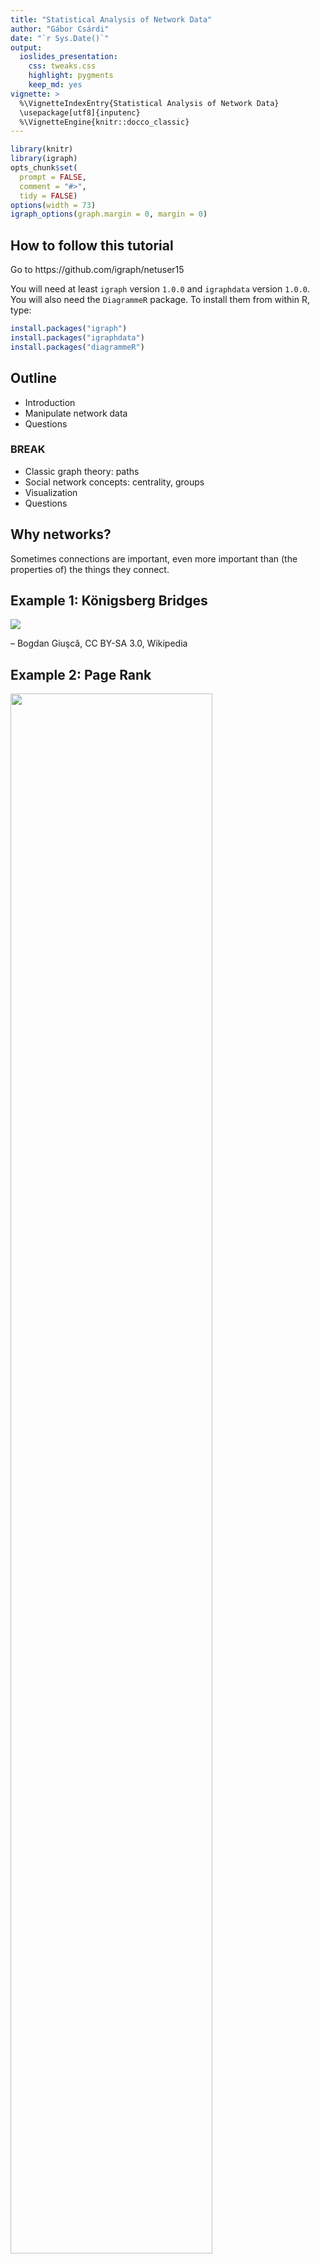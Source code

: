 ```yaml
---
title: "Statistical Analysis of Network Data"
author: "Gábor Csárdi"
date: "`r Sys.Date()`"
output:
  ioslides_presentation:
    css: tweaks.css
    highlight: pygments
    keep_md: yes
vignette: >
  %\VignetteIndexEntry{Statistical Analysis of Network Data}
  \usepackage[utf8]{inputenc}
  %\VignetteEngine{knitr::docco_classic}
---
```


```r
library(knitr)
library(igraph)
opts_chunk$set(
  prompt = FALSE,
  comment = "#>",
  tidy = FALSE)
options(width = 73)
igraph_options(graph.margin = 0, margin = 0)
```

## How to follow this tutorial

Go to https://github.com/igraph/netuser15

You will need at least `igraph` version `1.0.0` and `igraphdata` version
`1.0.0`. You will also need the `DiagrammeR` package. To install them
from within R, type:

```r
install.packages("igraph")
install.packages("igraphdata")
install.packages("diagrammeR")
```



## Outline

* Introduction
* Manipulate network data
* Questions

### BREAK

* Classic graph theory: paths
* Social network concepts: centrality, groups
* Visualization
* Questions

## Why networks?

Sometimes connections are important, even more important than
(the properties of) the things they connect.

## Example 1: Königsberg Bridges

![](images/Konigsberg_bridges.png)

-- Bogdan Giuşcă, CC BY-SA 3.0, Wikipedia

## Example 2: Page Rank

<img src="images/ILLUSTRATION3.PNG.png" width="80%">

http://computationalculture.net/article/what_is_in_pagerank

## Example 3: Matching Twitter to Facebook

![](images/twitter-facebook-branding2.png)

http://morganlinton.com/wp-content/uploads/2013/12/twitter-facebook-branding2.png

## Example 4: Detection of groups 

![](images/389px-Network_Community_Structure.svg.png)

https://en.wikipedia.org/wiki/Community_structure#/
media/File:Network_Community_Structure.svg

<!-- ## Example 5: Detection of unusual activity -->

<!-- Detection of dense parts of the network, that were not dense before. -->

## About igraph

* Network analysis library, written mostly in C/C++.
* Interface to R and Python
* https://github.com/igraph
* http://igraph.org
* Mailing list, stack overflow help.
* Open GitHub issues for bugs

# Creating and manipulating networks in R/igraph.

## What is a network or graph?

```r
set.seed(42)
library(igraph)
library(igraphdata)
data(karate)
par(mar=c(0,0,0,0))
plot(karate, margin = 0)
```

## More formally:

* `V`: set of vertices
* `E`: subset of ordered or unordered pairs of vertices. Multiset, really.

## Creating toy networks with `make_graph`

```r
library(igraph)
```

```r
toy1 <- make_graph(~ A - B, B - C - D, D - E:F:A, A:B - G:H)
toy1
```

----

```r
plot(toy1)
```

----

```r
toy2 <- make_graph(~ A -+ B, B -+ C -+ D +- A:B)
toy2
```

----

```r
plot(toy2)
```

## Printout of a graph

```r
toy2
```

`IGRAPH` means this is a graph object. Next, comes a four letter
code:

* `U` or `D` for undirected or directed
* `N` if the graph is named, always use named graphs for real data sets.
* `W` if the graph is weighted (has a `weight` edge attribute).
* `B` if the graph is bipartite (has a `type` vertex attribute).

## Attributes

```r
make_ring(5)
```

* Some graphs have a name (`name` graph attribute), that comes after
the two dashes.
* Then the variuos attributes are listed. Attributes
are metadata that is attached to the vertices, edges, or the graph
itself.
* `(v/c)` means that `name` is a vertex attribute, and it is
character.
* `(e/.)` means an edge attribute, `(g/.)` means a graph attribute

-----

```r
make_ring(5)
```
* Attribute types: `c` for character, `n` for numeric, `l` for
logical and `x` (complex) for anything else.
* igraph treats some attributes specially. Always start your non-special
attributes with an uppercase letter.

## Real network data

## Adjacency matrices

```r
A <- matrix(sample(0:1, 100, replace = TRUE), nrow = 10)
A
```

-----

```r
graph_from_adjacency_matrix(A)
```

## List of edges

```r
L <- matrix(sample(1:10, 20, replace = TRUE), ncol = 2)
L
```

-----

```r
graph_from_edgelist(L)
```

## Two tables, one for vertices, one for edges

```r
edges <- data.frame(
  stringsAsFactors = FALSE,
  from = c("BOS", "JFK", "LAX"),
  to   = c("JFK", "LAX", "JFK"),
  Carrier = c("United", "Jetblue", "Virgin America"),
  Departures = c(30, 60, 121)
)
vertices <- data.frame(
  stringsAsFactors = FALSE,
  name = c("BOS", "JFK", "LAX"),
  City = c("Boston, MA", "New York City, NY",
    "Los Angeles, CA")
)
```

-----

```r
edges
```

-----

```r
vertices
```

-----

```r
toy_air <- graph_from_data_frame(edges, vertices = vertices)
toy_air
```

----

The real US airports data set is in the `igraphdata` package:

```r
library(igraphdata)
data(USairports)
USairports
```

----

Converting it back to tables

```r
as_data_frame(toy_air, what = "edges")
```

-----

```r
as_data_frame(toy_air, what = "vertices")
```

-----

Long data frames

```r
as_long_data_frame(toy_air)
```

-----

Quickly look at the metadata, without conversion:

```r
V(USairports)[[1:5]]
```

----

```r
E(USairports)[[1:5]]
```

## Weighted graphs

Numbers (usually real) assigned to edges. E.g. number of departures,
or number of passengers.

![](images/graph6.png)

http://web.cecs.pdx.edu/~sheard/course/Cs163/Doc/Graphs.html

## Multigraphs

They have multiple (directed) edges between the
same pair of vertices. A graph that has no multiple edges
and no loop edges is a simple graph.

![](images/Multi-pseudograph.png)

https://en.wikipedia.org/wiki/Multigraph

Multi-graphs are nasty. Always check if your graph is a multi-graph.

-----

```r
is_simple(USairports)
sum(which_multiple(USairports))
sum(which_loop(USairports))
```

-----

`simplify()` creates a simple graph from a multigraph, in a flexible
way: you can specify what it should do with the edge attributes.

```r
air <- simplify(USairports, edge.attr.comb =
  list(Departures = "sum", Seats = "sum", Passengers = "sum", "ignore"))
is_simple(air)
summary(air)
``` 

## Querying and manipulating networks: the `[` and `[[` operators

The `[` operator treats the graph as an adjacency matrix.

```
    BOS JFK ANC EWR . . .
BOS   .   1   .   1
JFK   1   .   1   .
ANC   .   1   .   .
EWR   1   .   1   .
. . .
```
-----

The `[[` operator treats the graph as an adjacency list.

```r
BOS: JFK, LAX, EWR, MKE, PVD
JFK: BGR, BOS, SFO, BNA, BUF, SRQ, RIC RDU, MSP
LAX: DTW, MSY, LAS, FLL, STL,
. . .
```

## Queries

Does an edge exist?

```r
air["BOS", "JFK"]
air["BOS", "ANC"]
```

-----

Convert the graph to an adjacency matrix, or just a part of it:

```r
air[c("BOS", "JFK", "ANC"), c("BOS", "JFK", "ANC")]
```

For weighted graphs, query the edge weight:

```r
E(air)$weight <- E(air)$Passengers
air["BOS", "JFK"]
```

----

All adjacenct vertices of a vertex:

```r
air[["BOS"]]
```

----

```r
air[[, "BOS"]]
```

## Manipulation

Add an edge (and potentially set its weight):
```r
air["BOS", "ANC"] <- TRUE
air["BOS", "ANC"]
```

Remove an edge:
```r
air["BOS", "ANC"] <- FALSE
air["BOS", "ANC"]
```

----

Note that you can use all allowed indexing modes, e.g.
```r
g <- make_empty_graph(10)
g[-1, 1] <- TRUE
g
```
creates a star graph.

----

Add vertices to a graph:

```r
g <- make_ring(10) + 2
plot(g)
```

----

Add vertices with attributes:

```r
g <- make_(ring(10), with_vertex_(color = "grey")) +
  vertices(2, color = "red")
plot(g)
```

----

Add an edge

```r
g <- make_(star(10), with_edge_(color = "grey")) +
  edge(5, 6, color = "red")
plot(g)
```

----

Add a chain of edges

```r
g <- make_(empty_graph(5)) + path(1,2,3,4,5,1)
g2 <- make_(empty_graph(5)) + path(1:5, 1)
g
g2
```

## Exercise

Create the wheel graph.

```r
plot(make_star(11, center = 11, mode = "undirected") + path(1:10, 1))
```

## (A) solution

```r
make_star(11, center = 11, mode = "undirected") + path(1:10, 1)
```

## Vertex sequences

They are the key objects to manipulate graphs. Vertex sequences
can be created in various ways. Most frequently used ones:

|expression                 |result                            |
|:--------------------------|:---------------------------------|
|`V(air)`                   |All vertices.                     |
|`V(air)[1,2:5]`            |Vertices in these positions       |
|`V(air)[degree(air) < 2]`  |Vertices satisfying condition     |
|`V(air)[nei('BOS')]`       |Neighbors of a vertex             |
|`V(air)['BOS', 'JFK']`     |Select given vertices             |

## Edge sequences

The same for edges:

|expresssion                |result                                       |
|:--------------------------|:--------------------------------------------|
|`E(air)`                   |All edges.                                   |
|`E(air)[FL %--% CA]`       |Edges between two vertex sets                |
|`E(air)[FL %->% CA]`       |Edges between two vertex sets, directionally |
|`E(air, path = P)`         |Edges along a path                           |
|`E(air)[to('BOS')]`        |Incoming edges of a vertex                   |
|`E(air)[from('BOS')]`      |Outgoing edges of a vertex                   |

## Manipulate attributes via vertex and edge sequences

```r
FL <- V(air)[grepl("FL$", City)]
CA <- V(air)[grepl("CA$", City)]

V(air)$color <- "grey"
V(air)[FL]$color <- "blue"
V(air)[CA]$color <- "blue"
```

----

```r
E(air)[FL %--% CA]
E(air)$color <- "grey"
E(air)[FL %--% CA]$color <- "red"
```

## Quick look at metadata

```r
V(air)[[1:5]]
```

----

```r
E(air)[[1:5]]
```

# BREAK

## Paths


```r
set.seed(42)
g <- sample_gnp(12, 0.25)
l <- layout_nicely(g)
par(mar=c(0,0,0,0))
plot(g, margin = 0, layout = l)
```

## Paths

```r
pa <- V(g)[11, 2, 12, 8]
V(g)[pa]$color <- 'green'
E(g)$color <- 'grey'
E(g, path = pa)$color <- 'red'
E(g, path = pa)$width <- 3
par(mar=c(0,0,0,0))
plot(g, margin = 0, layout = l)
```

## Define a path in igraph

```r
set.seed(42)
g <- sample_gnp(12, 0.25)

pa <- V(g)[11, 2, 12, 8]

V(g)[pa]$color <- 'green'
E(g)$color <- 'grey'
E(g, path = pa)$color <- 'red'
E(g, path = pa)$width <- 3
```

## Define a path in igraph

```r
par(mar=c(0,0,0,0))
plot(g, margin = 0, layout = layout_nicely)
```

## Shortest paths

```r
set.seed(42)
g <- sample_gnp(12, 0.25)
pa <- V(g)[11, 2, 12, 8]
V(g)[pa]$color <- 'green'
E(g)$color <- 'grey'
E(g, path = pa)$color <- 'red'
E(g, path = pa)$width <- 3
par(mar=c(0,0,0,0))
plot(g, margin = 0, layout = layout_nicely)
```

## Shortest paths

Length of the shortest path: distance.
How many planes to get from `PBI` to `BDL`?

```r
air <- delete_edge_attr(air, "weight")
distances(air, 'PBI', 'ANC')
```

## Shortest paths

```r
sp <- shortest_paths(air, 'PBI', 'ANC', output = "both")
sp
air[[ sp$epath[[1]] ]]
```

## Shortest paths

```r
all_shortest_paths(air, 'PBI', 'ANC')$res
```

## Weighted paths

```r
wair <- simplify(USairports, edge.attr.comb = 
   list(Departures = "sum", Seats = "sum", Passangers = "sum",
        Distance = "first", "ignore"))
E(wair)$weight <- E(wair)$Distance
```

## Weighted (shortest) paths

```r
distances(wair, c('BOS', 'JFK', 'PBI', 'AZO'), 
                    c('BOS', 'JFK', 'PBI', 'AZO'))
```

----

```r
shortest_paths(wair, from = 'BOS', to = 'AZO')$vpath
all_shortest_paths(wair, from = 'BOS', to = 'AZO')$res
```

## Mean path length

```r
mean_distance(air)
air_dist_hist <- distance_table(air)
air_dist_hist
```

## Mean path length

```r
barplot(air_dist_hist$res, names.arg = seq_along(air_dist_hist$res))
```

## Components

TODO

```r

```

## Connected components

TODO

## Strongly connected components

TODO

## 

## Exercise

1. Extract the large (strongly) connected component from the
   airport graph. Hint: `components()`, `induced_subgraph()`.
   How many airports are not in this component?

1. In the large connected component, which airport is better
   connected, `LAX` or `BOS`? I.e. what is the mean number of
   plane changes that are required if traveling to a uniformly
   randomly picked airport?

## (A) solution

```r
largest_component <- function(graph) {
  comps <- components(graph, mode = "strong")
  gr <- groups(comps)
  sizes <- vapply(gr, length, 1L)
  induced_subgraph(graph, gr[[ which.max(sizes) ]])
}
sc_air <- largest_component(air)
```

## (A) solution

```r
table(distances(sc_air, "BOS"))
table(distances(sc_air, "LAX"))
```

## (A) solution

```r
mean(as.vector(distances(sc_air, "BOS")))
mean(as.vector(distances(sc_air, "LAX")))
```

## Centrality

Finding important vertices in the network (family of concepts)

```r
par(mar=c(0,0,0,0))
plot(make_star(11))
```

## Centrality

```r
data(kite)
par(mar=c(0,0,0,0))
plot(kite)
```

## Classic centrality measures: degree

```r
V(kite)$label.cex <- 2
V(kite)$color <- V(kite)$frame.color <- "grey"
V(kite)$size <- 30
par(mar=c(0,0,0,0)) ; plot(kite)
```

-------

```r
d <- degree(kite)
par(mar = c(0,0,0,0))
plot(kite, vertex.size = 10 * d, vertex.label =
       paste0(V(kite)$name, ":", d))
```


## Classic centrality measures: closeness

1 / How many steps do you need to get there?

```r
cl <- closeness(kite)
```

-----

```r
par(mar=c(0,0,0,0)); plot(kite, vertex.size = 500 * cl)
```

## Classic centrality measures: betweenness

How many shortest paths goes through me

```r
btw <- betweenness(kite)
btw
```

-----

```r
par(mar=c(0,0,0,0)); plot(kite, vertex.size = 3 * btw)
```

## Eigenvector centrality

Typically for directed. Central vertex: it is cited by central vertices.

```r
ec <- eigen_centrality(kite)$vector
ec
cor(ec, d)
```

-----

```r
par(mar=c(0,0,0,0)); plot(kite, vertex.size = 20 * ec)
```

## Page Rank

Fixes the practical problems with eigenvector centrality

```r
page_rank(kite)$vector
```

## Clusters

Finding groups in networks. Dimensionality reduction. Community detection.

We want to find dense groups.

-----

<img src="images/communities1.png" width="70%">

## Clusters by hand

```r
graph <- make_graph( ~ A-B-C-D-A, E-A:B:C:D, 
                       F-G-H-I-F, J-F:G:H:I,
                       K-L-M-N-K, O-K:L:M:N,
                       P-Q-R-S-P, T-P:Q:R:S,
                       B-F, E-J, C-I, L-T, O-T, M-S,
                       C-P, C-L, I-L, I-P)
```

----

```r
par(mar=c(0,0,0,0)); plot(graph)
```

----

```r
flat_clustering <- make_clusters(
    graph,
    c(1,1,1,1,1,2,2,2,2,2,3,3,3,3,3,4,4,4,4,4))
```

-----

```r
flat_clustering
```

-----

```r
flat_clustering[[1]]
length(flat_clustering)
sizes(flat_clustering)
```

-----

```r
induced_subgraph(graph, flat_clustering[[1]])
```

## Hierarchical community structure

Typically produced by top-down or bottom-up clustering algorithms.

The outcome can be represented as a *dendrogram*,
a tree-like diagram that illustrates the order in which the clusters
are merged (in the bottom-up case) or split (in the top-down case).

-----

<img src="images/communities2.png" width="100%">

## Clustering quality measures

- External quality measures: require ground truth
- Internal quality measures: require assumption about *good*
clusters.

## External quality measures

Measure                       | Type       | Range      | igraph name
------------------------------|------------|------------|----------------
Rand index                    | similarity | 0 to 1     | `rand`
Adjusted Rand index           | similarity | -0.5 to 1  | `adjusted.rand`
Split-join distance           | distance   | 0 to 2n    | `split.join`
Variation of information      | distance   | 0 to log n | `vi` |
Normalized mutual information | similarity | 0 to 1     | `nmi`

## External quality measures

```r
data(karate)
karate
karate <- delete_edge_attr(karate, "weight")
```

-----

```r
ground_truth <- make_clusters(karate, V(karate)$Faction)
length(ground_truth)
ground_truth
```

## Exercise

Write a naive clustering method that classifies vertices
into two groups, based on two center vertices. Put the two
centers in separate clusters, and other vertices in the
cluster whose center is closer to it.

```r
cluster_naive2 <- function(graph, center1, center2) {
  # ...
}
```

## Solution

```r
cluster_naive2 <- function(graph, center1, center2) {
  dist <- distances(graph, c(center1, center2))
  cl <- apply(dist, 2, which.min)
  make_clusters(graph, cl)
}
dist_memb <- cluster_naive2(karate, 'John A', 'Mr Hi')
```

----

```r
dist_memb
```

## Rand index

Check if pairs of vertices are classified correctly

```r
rand_index <- compare(ground_truth, dist_memb, method = "rand")
rand_index
```

## Rand index

Random clusterings

```r
random_partition <- function(n, k = 2) { sample(k, n, replace = TRUE) }
total <- numeric(100)
for (i in seq_len(100)) {
  c1 <- random_partition(100)
  c2 <- random_partition(100)
  total[i] <- compare(c1, c2, method = "rand")
}
mean(total)
```

## Adjusted Rand index

```r
total <- numeric(100)
for (i in seq_len(100)) {
  c1 <- random_partition(100)
  c2 <- random_partition(100)
  total[i] <- compare(c1, c2, method = "adjusted.rand")
}
mean(total)
```

## Adjusted rand index

```r
compare(ground_truth, dist_memb, method = "adjusted.rand")
```

## Internal quality metrics: density

```r
edge_density(karate)
subgraph_density <- function(graph, vertices) {
  sg <- induced_subgraph(graph, vertices)
  edge_density(sg)
}
```

```r
subgraph_density(karate, ground_truth[[1]])
subgraph_density(karate, ground_truth[[2]])
```

## Internal quality metrics: modularity

Uses a null model

$$Q(G) = \frac{1}{2m} \sum_{i=1}^n \sum_{j=1}^n \left( A_{ij} - p_{ij} \right) \delta_{ij}$$

$A_{ij}$: Adjacency matrix

$\delta_{ij}$: $i$ and $j$ are in the same cluster

$p_{ij}$ expected value for an $(i,j)$ edge from the null model

## Modularity

Common null model: degree-sequence (configuration) model

$$Q(G) = \frac{1}{2m} \sum_{i=1}^n \sum_{j=1}^n \left( A_{ij} - \frac{k_i k_j}{2m} \right)
       \delta_{ij}$$

## Modularity in igraph

```r
modularity(ground_truth)
modularity(karate, membership(ground_truth))
```

----

Well behaving:

```r
modularity(karate, rep(1, gorder(karate)))
modularity(karate, seq_len(gorder(karate)))
```

## Heuristic algorithms

Edge-betweenness clustering

Exact modularity optimization

Greedy agglomerative algorithm to maximize modularity

## Edge-betweenness clustering

```r
dendrogram <- cluster_edge_betweenness(karate)
dendrogram
```

-----

```r
membership(dendrogram)
```

-----

```r
compare_all <- function(cl1, cl2) {
  methods <- eval(as.list(args(compare))$method)
  vapply(methods, compare, 1.0, comm1 = cl1, comm2 = cl2)
}
compare_all(dendrogram, ground_truth)
```

-----

```r
cluster_memb <- cut_at(dendrogram, no = 2)
compare_all(cluster_memb, ground_truth)
clustering <- make_clusters(karate, membership = cluster_memb)
```

----

```r
V(karate)[Faction == 1]$shape <- "circle"
V(karate)[Faction == 2]$shape <- "square"
par(mar=c(0,0,0,0)); plot(clustering, karate)
```

-----

```r
par(mar=c(0,0,0,0)); plot_dendrogram(dendrogram, direction = "downwards")
```

## Exact modularity maximization

```r
optimal <- cluster_optimal(karate)
modularity(clustering)
modularity(optimal)
modularity(ground_truth)
```

## Heuristic modularity optimization

```r
dend_fast <- cluster_fast_greedy(karate)
compare_all(dend_fast, ground_truth)
```

-----

```r
plot_dendrogram(dend_fast, direction = "downwards")
```

# Visualization

## Plotting parameters

Can be set globally:

```r
igraph_options(edge.color = "black")
data(karate) ; par(mar=c(0,0,0,0)); plot(karate)
```

-----

For a graph as an attribute:

```r
V(karate)$color <- "DarkOliveGreen"
V(karate)$label.color <- "white"
E(karate)$color <- "grey"
plot(karate)
```

-----

As an argument to `plot()`:
```r
plot(karate, edge.color = "black", vertex.color = "#00B7FF", vertex.label.color = "black")
```

## igraph color palettes

Can be set as a graph attribute:
```r
karate$palette <- categorical_pal(length(clustering))
plot(karate, vertex.color = membership(clustering))
```

Others: `r_pal()`, `sequential_pal()`, `diverging_pal()`.

## Graphical parameters

Vertices: `size`, `size`, `color`, `frame.color`, `shape` (circle, square, rectangle, pie, 
raster, none), `label`, `label.family`, `label.font`, `label.cex`, `label.dist`,
`label.degree`, `label.color`.

Edges: `color`, `width`, `arrow.size`, `arrow.width`, `lty`, `label`, 
`label.family`, `label.font`, `label.cex`, `label.color`, `label.x`, `label.y`,
`curved`, `arrow.mode`, `loop.angle`, `loop.angle2`.

Graph: `layout` (a numeric matrix), `margin`, `palette` (for vertex color),
`rescale`, `asp`, `frame`, `main` (title), `sub` (title), `xlab`, `ylab`.

## Vertex shapes

TODO

## Layout algorithms

Layout lagorithm: place the vertices in a way, such that 
* edges have about the same length
* connected vertices are closer to each other
* edges are not crossing

This is really hard, often impossible!

## Force-directed algorithms

TODO

```r
```

## Trees

TODO

## Slightly bigger networks

```r
data(UKfaculty)
UKfaculty
plot(UKfaculty, layout = layout_with_graphopt)
```

TODO

## Exporting and importing graphs

`read_graph()` and `write_graph()`.

File formats: TODO

-----

Helpful packages: `rgexf`, `intergraph`, `DiagrammeR`, `networkD3`.

## How to export to D3

TODO

## The networkD3 package

TODO

## How to export to Gephi

TODO

## A network viz tutorial 

Highly recommended:
https://github.com/kateto/R-Network-Visualization-Workshop

# Questions?

### Ask a question: http://igraph.org/r/#help
### Report a bug: http://igraph.org/r/#contribute
